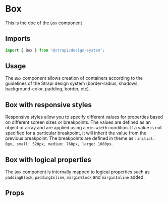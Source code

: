 

<Meta of={BoxStories} />

# Box

This is the doc of the `Box` component

<ViewSource path="primitives/Box" />

## Imports

```js
import { Box } from '@strapi/design-system';
```

## Usage

The `Box` component allows creation of containers according to the guidelines of the Strapi design system
(border-radius, shadows, background-color, padding, border, etc).

<Canvas of={BoxStories.Base} />

## Box with responsive styles

Responsive styles allow you to specify different values for properties based on different screen sizes or breakpoints.
The values are defined as an object or array and are applied using a `min-width` condition. If a value is not specified
for a particular breakpoint, it will inherit the value from the previous breakpoint. The breakpoints are defined in
theme as : `initial: 0px, small: 520px, medium: 768px, large: 1080px`.

<Canvas of={BoxStories.ResponsiveStyles} />

## Box with logical properties

The `Box` component is internally mapped to logical properties such as `paddingBlock`, `paddingInline`, `marginBlock`
and `marginInline` added.

<Canvas of={BoxStories.LogicalProperties} />

## Props

<ArgTypes of={Box} />
